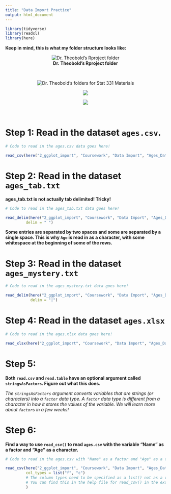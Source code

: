 ```yaml
---
title: "Data Import Practice"
output: html_document
---
```


```r
library(tidyverse)
library(readxl)
library(here)
```

**Keep in mind, this is what my folder structure looks like:**

<center> 

![**Dr. Theobold's Rproject folder**](images/folder 1.png)

</br>

![**Dr. Theobold's folders for Stat 331 Materials**](images/folder 2.png)
</br>

![](images/folder 3.png)
</br>

![](images/folder 4.png)

</br>

</center>

# Step 1: Read in the dataset `ages.csv`.

```r
# Code to read in the ages.csv data goes here! 

read_csv(here("2_ggplot_import", "Coursework", "Data Import", "Ages_Data", "ages.csv"))
```

# Step 2: Read in the dataset `ages_tab.txt`

**ages_tab.txt is not actually tab delimited! Tricky!** 

```r
# Code to read in the ages_tab.txt data goes here! 

read_delim(here("2_ggplot_import", "Coursework", "Data Import", "Ages_Data", "ages_tab.txt"), 
         delim = " ")

```

**Some entries are separated by two spaces and some are separated by a single space. This is why `Age` is read in as a character, with some whitespace at the beginning of some of the rows.** 


# Step 3: Read in the dataset `ages_mystery.txt`

```r
# Code to read in the ages_mystery.txt data goes here! 

read_delim(here("2_ggplot_import", "Coursework", "Data Import", "Ages_Data", "ages_mystery.txt"), 
           delim = "|")

```

# Step 4: Read in the dataset `ages.xlsx`

```r
# Code to read in the ages.xlsx data goes here! 

read_xlsx(here("2_ggplot_import", "Coursework", "Data Import", "Ages_Data", "ages.xlsx"))

```

# Step 5: 

**Both `read.csv` and `read.table` have an optional argument called `stringsAsFactors`.  Figure out what this does.**

*The `stringsAsFactors` argument converts variables that are strings (or characters) into a `factor` data type. A `factor` data type is different from a character in how it stores the values of the variable. We will learn more about `factor`s in a few weeks!*

# Step 6: 

**Find a way to use `read_csv()` to read `ages.csv` with the variable "Name" as a factor and "Age" as a character.**

```r
# Code to read in the ages.csv with "Name" as a factor and "Age" as a character goes here! 

read_csv(here("2_ggplot_import", "Coursework", "Data Import", "Ages_Data", "ages.csv"), 
         col_types = list("f", "c")
         # The column types need to be specified as a list() not as a vector!
         # You can find this in the help file for read_csv() in the examples at the bottom!
         )
```

